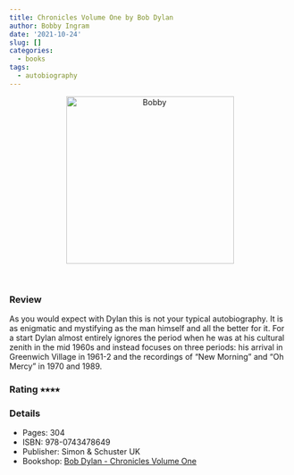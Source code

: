 ```yaml
---
title: Chronicles Volume One by Bob Dylan
author: Bobby Ingram
date: '2021-10-24'
slug: []
categories:
  - books
tags:
  - autobiography
---
```


<center>
<img src="Bob Dylan - Chronicles Volume One.jpg" 
alt="Bobby" class="center" height="300">
</center>
<br>

### Review

As you would expect with Dylan this is not your typical autobiography. It is as
enigmatic and mystifying as the man himself and all the better for it. For a 
start Dylan almost entirely ignores the period when he was at his cultural 
zenith in the mid 1960s and instead focuses on three periods: his arrival in 
Greenwich Village in 1961-2 and the recordings of "New Morning" and "Oh Mercy" 
in 1970 and 1989. 



### Rating &#11089;&#11089;&#11089;&#11089;

### Details

* Pages: 304
* ISBN: 978-0743478649
* Publisher: Simon & Schuster UK
* Bookshop: [Bob Dylan - Chronicles Volume One](https://uk.bookshop.org/a/9445/9780743478649)

 